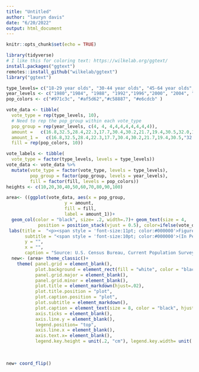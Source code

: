 ```yaml
---
title: "Untitled"
author: "lauryn davis"
date: "6/20/2022"
output: html_document
---
```


```r
knitr::opts_chunk$set(echo = TRUE)
```


```r
library(tidyverse)
# I like this for coloring text: https://wilkelab.org/ggtext/
install.packages("ggtext")
remotes::install_github("wilkelab/ggtext")
library("ggtext")


```

```r
type_levels= c("18-29 year olds", "30-44 year olds", "45-64 year olds", "65 years and older")
year_levels <- c("1980","1984", "1988", "1992","1996","2000", "2004", "2008", "2012","2016")
pop_colors <- c("#971c3c", "#af5d62","#c58887", "#e6cdcb" )

vote_data <- tibble(
  vote_type = rep(type_levels, 10),
  # Need to rep the pop_group within each vote_type
  pop_group = rep(year_levels, c(4, 4, 4,4,4,4,4,4,4,4)),
  amount =   c(16.8,32.5,28.4,22.3,17.7,30.4,30.2,21.7,19.4,30.5,32.0,18.1,19.0,30.2,33.1,17.7,20.3,33.0,31.8,14.9,20.0,35.5,27.3,14.3,19.0,37.6,27.3,16.0,19.5,38.7,24.8,17.1,22.3,39.1,23.1,15.4,24.2,37.6,22.5,15.7),
  amount_1 =   c(16.8,32.5,28.4,22.3,17.7,30.4,30.2,21.7,19.4,30.5,"32.0",18.1,"19.0",30.2,33.1,17.7,20.3,"33.0",31.8,14.9,"20.0",35.5,27.3,14.3,"19.0",37.6,27.3,"16.0",19.5,38.7,24.8,17.1,22.3,39.1,23.1,15.4,24.2,37.6,22.5,15.7),
  fill = rep(pop_colors, 10))

vote_labels <- tibble(
  vote_type = factor(type_levels, levels = type_levels))
vote_data <- vote_data %>% 
  mutate(vote_type = factor(vote_type, levels = type_levels),
         pop_group = factor(pop_group, levels = year_levels),
         fill = factor(fill, levels = pop_colors))
heights <- c(10,20,30,40,50,60,70,80,90,100)

area<- ((ggplot(vote_data, aes(x = pop_group, 
                      y = amount, 
                      fill = fill, 
                      label = amount_1))+
  geom_col(color = "black", size= .2, width=.7)+ geom_text(size = 4, 
            position = position_stack(vjust = 0.5), color=ifelse(vote_data$vote_type=="65 years and older", 'black', 'white')) + scale_fill_manual(values = pop_colors))+
 labs(title =  "<p><span style = 'font-size:11pt; color:#000000'>Figure 2.</span></p><p><span style = 'font-size:12pt; color:#a21e3c'><b>Composition of American Voters by Age: Presidential Elections, 1980-2016</span></p>",
       subtitle = "<span style = 'font-size:10pt; color:#000000'>(In Percent).</span>",
       y = "",
       x = "",
       caption = "Source: U.S. Census Bureau, Current Population Survey, November 1980-2016.") + scale_fill_manual(labels= type_levels, values= pop_colors, name = ""))
  new<- (area+ theme_classic()+
    theme( panel.grid = element_blank(),
           plot.background = element_rect(fill = "white", color = "black"),
           panel.grid.major = element_blank(),
           panel.grid.minor = element_blank(),
           plot.title = element_markdown(hjust=.02),
           plot.title.position = "plot",
           plot.caption.position = "plot",
           plot.subtitle = element_markdown(), 
           plot.caption = element_text(size = 8, color = "black", hjust = 0),
           axis.ticks = element_blank(),
           axis.line.y = element_blank(),
           legend.position= "top",
           axis.line.x = element_blank(),
           axis.text.x= element_blank(),
           legend.key.height = unit(.2, "cm"), legend.key.width= unit(.9, "cm")))
  
     
      
new+ coord_flip() 
```